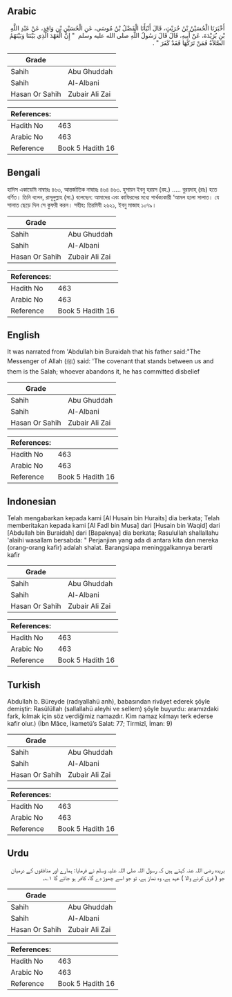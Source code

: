 ## Arabic


<div dir="rtl" lang="ar" style={{fontSize:'larger',backgroundColor:'#f8f9fa',padding:20}}>
أَخْبَرَنَا الْحُسَيْنُ بْنُ حُرَيْثٍ، قَالَ أَنْبَأَنَا الْفَضْلُ بْنُ مُوسَى، عَنِ الْحُسَيْنِ بْنِ وَاقِدٍ، عَنْ عَبْدِ اللَّهِ بْنِ بُرَيْدَةَ، عَنْ أَبِيهِ، قَالَ قَالَ رَسُولُ اللَّهِ صلى الله عليه وسلم ‏ "‏ إِنَّ الْعَهْدَ الَّذِي بَيْنَنَا وَبَيْنَهُمُ الصَّلاَةُ فَمَنْ تَرَكَهَا فَقَدْ كَفَرَ ‏"‏ ‏.‏
</div>
<div style={{backgroundColor:'#f8f9fa',padding:20, marginBottom: 10}}><table> <thead> <tr> <th>Grade</th> <th></th> </tr> </thead> <tbody> <tr><td>Sahih</td><td>Abu Ghuddah</td></tr><tr><td>Sahih</td><td>Al-Albani</td></tr><tr><td>Hasan Or Sahih</td><td>Zubair Ali Zai</td></tr></tbody></table><table> <thead> <tr> <th>References:</th> <th></th> </tr> </thead> <tbody><tr><td>Hadith No</td><td>463</td></tr><tr><td>Arabic No</td><td>463</td></tr><tr><td>Reference</td><td>Book 5 Hadith 16</td></tr></tbody></table></div>

## Bengali


<div dir="ltr" lang="bn" style={{fontSize:'larger',backgroundColor:'#f8f9fa',padding:20}}>
হাদিস একাডেমি নাম্বারঃ ৪৬৩, আন্তর্জাতিক নাম্বারঃ ৪৬৪ ৪৬৩. হুসায়ন ইবনু হরয়স (রহ.) ..... বুরয়দাহ্ (রাঃ) হতে বর্ণিত। তিনি বলেন, রাসূলুল্লাহ (সা.) বলেছেন: আমাদের এবং কাফিরদের মধ্যে পার্থক্যকারী ‘আমল হলো সালাত। যে সালাত ছেড়ে দিল সে কুফরী করল। সহীহ: তিরমিযী ২৬২১, ইবনু মাজাহ ১০৭৯।
</div>
<div style={{backgroundColor:'#f8f9fa',padding:20, marginBottom: 10}}><table> <thead> <tr> <th>Grade</th> <th></th> </tr> </thead> <tbody> <tr><td>Sahih</td><td>Abu Ghuddah</td></tr><tr><td>Sahih</td><td>Al-Albani</td></tr><tr><td>Hasan Or Sahih</td><td>Zubair Ali Zai</td></tr></tbody></table><table> <thead> <tr> <th>References:</th> <th></th> </tr> </thead> <tbody><tr><td>Hadith No</td><td>463</td></tr><tr><td>Arabic No</td><td>463</td></tr><tr><td>Reference</td><td>Book 5 Hadith 16</td></tr></tbody></table></div>

## English


<div dir="ltr" lang="en" style={{fontSize:'larger',backgroundColor:'#f8f9fa',padding:20}}>
It was narrated from 'Abdullah bin Buraidah that his father said:"The Messenger of Allah (ﷺ) said: 'The covenant that stands between us and them is the Salah; whoever abandons it, he has committed disbelief
</div>
<div style={{backgroundColor:'#f8f9fa',padding:20, marginBottom: 10}}><table> <thead> <tr> <th>Grade</th> <th></th> </tr> </thead> <tbody> <tr><td>Sahih</td><td>Abu Ghuddah</td></tr><tr><td>Sahih</td><td>Al-Albani</td></tr><tr><td>Hasan Or Sahih</td><td>Zubair Ali Zai</td></tr></tbody></table><table> <thead> <tr> <th>References:</th> <th></th> </tr> </thead> <tbody><tr><td>Hadith No</td><td>463</td></tr><tr><td>Arabic No</td><td>463</td></tr><tr><td>Reference</td><td>Book 5 Hadith 16</td></tr></tbody></table></div>

## Indonesian


<div dir="ltr" lang="id" style={{fontSize:'larger',backgroundColor:'#f8f9fa',padding:20}}>
Telah mengabarkan kepada kami [Al Husain bin Huraits] dia berkata; Telah memberitakan kepada kami [Al Fadl bin Musa] dari [Husain bin Waqid] dari [Abdullah bin Buraidah] dari [Bapaknya] dia berkata; Rasulullah shallallahu 'alaihi wasallam bersabda: " Perjanjian yang ada di antara kita dan mereka (orang-orang kafir) adalah shalat. Barangsiapa meninggalkannya berarti kafir
</div>
<div style={{backgroundColor:'#f8f9fa',padding:20, marginBottom: 10}}><table> <thead> <tr> <th>Grade</th> <th></th> </tr> </thead> <tbody> <tr><td>Sahih</td><td>Abu Ghuddah</td></tr><tr><td>Sahih</td><td>Al-Albani</td></tr><tr><td>Hasan Or Sahih</td><td>Zubair Ali Zai</td></tr></tbody></table><table> <thead> <tr> <th>References:</th> <th></th> </tr> </thead> <tbody><tr><td>Hadith No</td><td>463</td></tr><tr><td>Arabic No</td><td>463</td></tr><tr><td>Reference</td><td>Book 5 Hadith 16</td></tr></tbody></table></div>

## Turkish


<div dir="ltr" lang="tr" style={{fontSize:'larger',backgroundColor:'#f8f9fa',padding:20}}>
Abdullah b. Büreyde (radıyallahü anh), babasından rivâyet ederek şöyle demiştir: Rasûlüllah (sallallahü aleyhi ve sellem) şöyle buyurdu: aramızdaki fark, kılmak için söz verdiğimiz namazdır. Kim namaz kılmayı terk ederse kafir olur.) (İbn Mâce, İkametü’s Salat: 77; Tirmizî, İman: 9)
</div>
<div style={{backgroundColor:'#f8f9fa',padding:20, marginBottom: 10}}><table> <thead> <tr> <th>Grade</th> <th></th> </tr> </thead> <tbody> <tr><td>Sahih</td><td>Abu Ghuddah</td></tr><tr><td>Sahih</td><td>Al-Albani</td></tr><tr><td>Hasan Or Sahih</td><td>Zubair Ali Zai</td></tr></tbody></table><table> <thead> <tr> <th>References:</th> <th></th> </tr> </thead> <tbody><tr><td>Hadith No</td><td>463</td></tr><tr><td>Arabic No</td><td>463</td></tr><tr><td>Reference</td><td>Book 5 Hadith 16</td></tr></tbody></table></div>

## Urdu


<div dir="rtl" lang="ur" style={{fontSize:'larger',backgroundColor:'#f8f9fa',padding:20}}>
بریدہ رضی اللہ عنہ کہتے ہیں کہ رسول اللہ صلی اللہ علیہ وسلم نے فرمایا: ہمارے اور منافقوں کے درمیان جو ( فرق کرنے والا ) عہد ہے، وہ نماز ہے، تو جو اسے چھوڑ دے گا، کافر ہو جائے گا ۱؎۔
</div>
<div style={{backgroundColor:'#f8f9fa',padding:20, marginBottom: 10}}><table> <thead> <tr> <th>Grade</th> <th></th> </tr> </thead> <tbody> <tr><td>Sahih</td><td>Abu Ghuddah</td></tr><tr><td>Sahih</td><td>Al-Albani</td></tr><tr><td>Hasan Or Sahih</td><td>Zubair Ali Zai</td></tr></tbody></table><table> <thead> <tr> <th>References:</th> <th></th> </tr> </thead> <tbody><tr><td>Hadith No</td><td>463</td></tr><tr><td>Arabic No</td><td>463</td></tr><tr><td>Reference</td><td>Book 5 Hadith 16</td></tr></tbody></table></div>